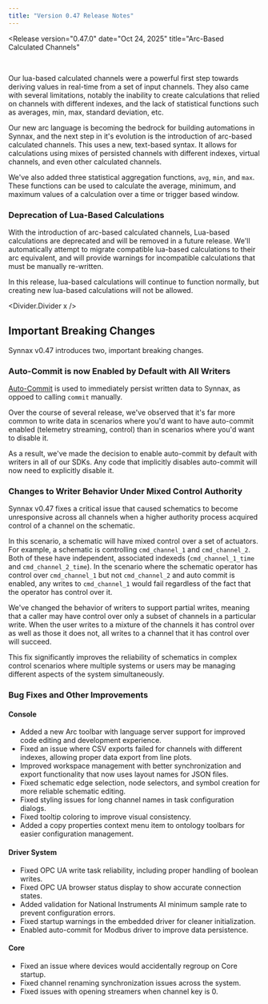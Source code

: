 ```yaml
---
title: "Version 0.47 Release Notes"
---
```



<Release
    version="0.47.0"
    date="Oct 24, 2025"
    title="Arc-Based Calculated Channels"
>

<Diagram preview style="height: 425px; padding: 0rem 9rem">
  <Image client:only="react" id="releases/0-47-0/thumbnail" themed={false} />
</Diagram>

Our lua-based calculated channels were a powerful first step towards deriving values in
real-time from a set of input channels. They also came with several limitations, notably
the inability to create calculations that relied on channels with different indexes, and
the lack of statistical functions such as averages, min, max, standard deviation, etc.

Our new arc language is becoming the bedrock for building automations in Synnax, and the
next step in it's evolution is the introduction of arc-based calculated channels. This
uses a new, text-based syntax. It allows for calculations using mixes of persisted
channels with different indexes, virtual channels, and even other calculated channels.

We've also added three statistical aggregation functions, `avg`, `min`, and `max`. These
functions can be used to calculate the average, minimum, and maximum values of a
calculation over a time or trigger based window.

### Deprecation of Lua-Based Calculations

With the introduction of arc-based calculated channels, Lua-based calculations are
deprecated and will be removed in a future release. We'll automatically attempt to
migrate compatible lua-based calculations to their arc equivalent, and will provide
warnings for incompatible calculations that must be manually re-written.

In this release, lua-based calculations will continue to function normally, but creating
new lua-based calculations will not be allowed.

<Divider.Divider x />

## Important Breaking Changes

Synnax v0.47 introduces two, important breaking changes.

### Auto-Commit is now Enabled by Default with All Writers

[Auto-Commit](/reference/writes#auto-commit) is used to immediately persist written data
to Synnax, as oppoed to calling `commit` manually.

Over the course of several release, we've observed that it's far more common to write
data in scenarios where you'd want to have auto-commit enabled (telemetry streaming,
control) than in scenarios where you'd want to disable it.

As a result, we've made the decision to enable auto-commit by default with writers in
all of our SDKs. Any code that implicitly disables auto-commit will now need to
explicitly disable it.

### Changes to Writer Behavior Under Mixed Control Authority

Synnax v0.47 fixes a critical issue that caused schematics to become unresponsive across
all channels when a higher authority process acquired control of a channel on the
schematic.

In this scenario, a schematic will have mixed control over a set of actuators. For
example, a schematic is controlling `cmd_channel_1` and `cmd_channel_2`. Both of these
have independent, associated indexeds (`cmd_channel_1_time` and `cmd_channel_2_time`).
In the scenario where the schematic operator has control over `cmd_channel_1` but not
`cmd_channel_2` and auto commit is enabled, any writes to `cmd_channel_1` would fail
regardless of the fact that the operator has control over it.

We've changed the behavior of writers to support partial writes, meaning that a caller
may have control over only a subset of channels in a particular write. When the user
writes to a mixture of the channels it has control over as well as those it does not,
all writes to a channel that it has control over will succeed.

This fix significantly improves the reliability of schematics in complex control
scenarios where multiple systems or users may be managing different aspects of the
system simultaneously.

### Bug Fixes and Other Improvements

#### Console

- Added a new Arc toolbar with language server support for improved code editing and
  development experience.
- Fixed an issue where CSV exports failed for channels with different indexes, allowing
  proper data export from line plots.
- Improved workspace management with better synchronization and export functionality
  that now uses layout names for JSON files.
- Fixed schematic edge selection, node selectors, and symbol creation for more reliable
  schematic editing.
- Fixed styling issues for long channel names in task configuration dialogs.
- Fixed tooltip coloring to improve visual consistency.
- Added a copy properties context menu item to ontology toolbars for easier
  configuration management.

#### Driver System

- Fixed OPC UA write task reliability, including proper handling of boolean writes.
- Fixed OPC UA browser status display to show accurate connection states.
- Added validation for National Instruments AI minimum sample rate to prevent
  configuration errors.
- Fixed startup warnings in the embedded driver for cleaner initialization.
- Enabled auto-commit for Modbus driver to improve data persistence.

#### Core

- Fixed an issue where devices would accidentally regroup on Core startup.
- Fixed channel renaming synchronization issues across the system.
- Fixed issues with opening streamers when channel key is 0.

</Release>

